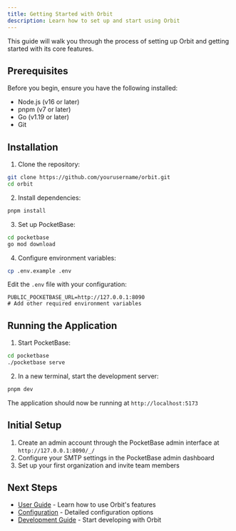 ```yaml
---
title: Getting Started with Orbit
description: Learn how to set up and start using Orbit
---
```


This guide will walk you through the process of setting up Orbit and getting started with its core features.

## Prerequisites

Before you begin, ensure you have the following installed:

- Node.js (v16 or later)
- pnpm (v7 or later)
- Go (v1.19 or later)
- Git

## Installation

1. Clone the repository:
```bash
git clone https://github.com/yourusername/orbit.git
cd orbit
```

2. Install dependencies:
```bash
pnpm install
```

3. Set up PocketBase:
```bash
cd pocketbase
go mod download
```

4. Configure environment variables:
```bash
cp .env.example .env
```

Edit the `.env` file with your configuration:

```env
PUBLIC_POCKETBASE_URL=http://127.0.0.1:8090
# Add other required environment variables
```

## Running the Application

1. Start PocketBase:
```bash
cd pocketbase
./pocketbase serve
```

2. In a new terminal, start the development server:
```bash
pnpm dev
```

The application should now be running at `http://localhost:5173`

## Initial Setup

1. Create an admin account through the PocketBase admin interface at `http://127.0.0.1:8090/_/`
2. Configure your SMTP settings in the PocketBase admin dashboard
3. Set up your first organization and invite team members

## Next Steps

- [User Guide](/docs/user-guide/) - Learn how to use Orbit's features
- [Configuration](/docs/configuration/) - Detailed configuration options
- [Development Guide](/docs/development/) - Start developing with Orbit 